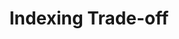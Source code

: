 ---
id: "db_mq_004"
questionType: "MULTIPLE_CHOICE"
title: "Indexing Trade-off"
description: "What is the main trade-off of using indexes in a relational database?"
difficulty: "HARD"
category: "Database"
options:
  - "Increased query performance but slower write operations"
  - "Decreased query performance and faster writes"
  - "Reduced storage usage"
  - "Automatic backup creation"
correctAnswer: 0
---